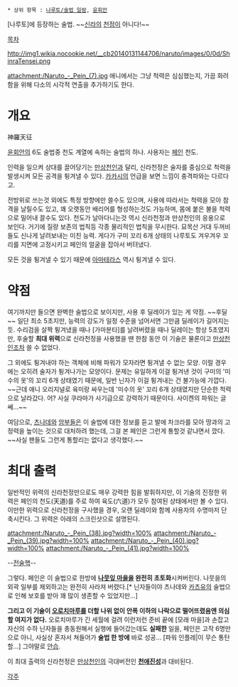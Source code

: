  * 상위 항목 : [[나루토/술법 일람]], [[윤회안]]

[나루토]에 등장하는 술법. ~~[[신라]]의 [[천정]]이 아니다!~~

[[목차]]

http://img1.wikia.nocookie.net/__cb20140131144706/naruto/images/0/0d/ShinraTensei.png

attachment:/Naruto_-_Pein_(7).jpg
애니에서는 그냥 척력은 심심했는지, 가끔 화려함을 위해 다소의 시각적 연출을 추가하기도 한다.

= 개요 =
神羅天征

[[윤회안]]의 6도 술법중 천도 계열에 속하는 술법의 하나. 사용자는 [[페인(나루토)|페인]] 천도.

인력을 일으켜 상대를 끌어당기는 [[만상천인]]과 달리, 신라천정은 술자를 중심으로 척력을 발생시켜 모든 공격을 튕겨낼 수 있다. [[하타케 카카시|카카시]]의 언급을 보면 느낌이 충격파와는 다르다고.

전방위로 쓰는것 외에도 특정 방향에만 쓸수도 있으며, 사용에 따라서는 척력을 모아 참격을 날릴수도 있고, 꽤 오랫동안 배리어를 형성하는것도 가능하며, 몸에 붙은 불을 척력으로 밀어내 끌수도 있다. 천도가 날아다니는것 역시 신라천정과 만상천인의 응용으로 보인다. 거기에 질량 보존의 법칙등 각종 물리적인 법칙을 무시한다. 묘목산 거대 두꺼비들도 신나게 날려보내는 미친 능력. 게다가 구미 꼬리 6개 상태의 나루토도 겨우겨우 꼬리를 지면에 고정시키고 페인의 얼굴을 잡아서 버텨냈다. 

모든 것을 튕겨낼 수 있기 때문에 [[아마테라스(나루토)|아마테라스]] 역시 튕겨낼 수 있다.

= 약점 =
여기까지만 들으면 완벽한 술법으로 보이지만, 사용 후 딜레이가 있는 게 약점. ~~후딜~~ 일단 최소 5초지만, 능력의 강도가 일정 수준을 넘어서면 그만큼 딜레이가 길어지는듯. 수리검을 살짝 튕겨냈을 때나 [가마분타]를 날려버렸을 때나 딜레이는 항상 5초였지만, 후술할 '''최대 위력'''으로 신라천정을 사용했을 땐 한참 동안 이 기술은 물론이고 [[만상천인]]조차 쓸 수 없었다.

그 외에도 튕겨내야 하는 객체에 비해 파워가 모자라면 튕겨낼 수 없는 모양. 이럴 경우에는 오히려 술자가 튕겨나가는 모양이다. 문제는 유일하게 이걸 튕겨낸 것이 구미의 '미수의 옷'의 꼬리 6개 상태였기 때문에, 일반 닌자가 이걸 튕겨내는 건 불가능에 가깝다. ~~근데 애니 오리지널로 육미랑 싸우는데 '미수의 옷' 꼬리 6개 상태였지만 단순한 척력으로 날라갔다. 어? 사실 쿠라마가 사기급으로 강력하기 때문이다. 사이켄의 파워는 글쎄…~~

여담으로, [[츠나데]]와 [[암부]]들은 이 술법에 대한 정보를 듣고 발에 차크라를 모아 땅과의 고정력을 높이는 것으로 대처하려 했는데, 그걸 본 페인은 그런게 통할것 같냐면서 깠다. ~~사실 팬들도 그런게 통할리는 없다고 생각했다.~~

= '''최대 출력''' =
일반적인 위력의 신라천정만으로도 매우 강력한 힘을 발휘하지만, 이 기술의 진정한 위력은 페인의 천도(天道)를 주로 하여 육도(六道)가 모두 참여된 상태에서만 볼 수 있다. 이만한 위력으로 신라천정을 구사했을 경우, 오랜 딜레이와 함께 사용자의 수명마저 단축시킨다.
그 위력은 아래의 스크린샷으로 설명된다.

attachment:/Naruto_-_Pein_(38).jpg?width=100% 
attachment:/Naruto_-_Pein_(39).jpg?width=100% 
attachment:/Naruto_-_Pein_(40).jpg?width=100%
attachment:/Naruto_-_Pein_(41).jpg?width=100%

--[[전술핵]]--

그렇다. 페인은 이 술법으로 한방에 '''[[나뭇잎 마을]]을 완전히 초토화'''시켜버린다. 나뭇을의 외곽 일부를 제외하고는 완전히 사라져 버렸다.[* 닌자들이야 츠나데와 [[카츠유]]의 술법으로 인해 보호를 받아 꽤 많이 생존할 수 있었지만…]

'''그리고 이 기술이 [[오로치마루(나루토)|오로치마루]]를 더할 나위 없이 안폭 이하의 나락으로 떨어뜨렸음엔 의심할 여지가 없다.'''
오로치마루가 긴 세월에 걸려 이런저런 준비 끝에 [모래 마을]과 손잡고 자신의 수하 닌자들을 총동원해서 실행에 들어갔는데도 '''실패한''' 일을, 페인은 고작 6명만으로 아니, 사실상 혼자서 쳐들어가 '''술법 한 방에''' 바로 성공... [파워 인플레|이 무슨 통탄할…] 그야말로 [[안습]].

이 최대 출력의 신라천정은 [[만상천인]]의 극대버전인 '''[[천애진성]]'''과 대비된다.

[[각주]]
